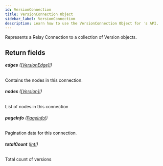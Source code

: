 ```yaml
---
id: VersionConnection
title: VersionConnection Object
sidebar_label: VersionConnection
description: Learn how to use the VersionConnection Object for 's API.
---
```


Represents a Relay Connection to a collection of Version objects.

## Return fields

###### <b>edges</b> ([[VersionEdge]!](api/schema/object/VersionEdge.mdx))

Contains the nodes in this connection.

###### <b>nodes</b> ([[Version]!](api/schema/object/Version.mdx))

List of nodes in this connection

###### <b>pageInfo</b> ([PageInfo!](api/schema/object/PageInfo.mdx))

Pagination data for this connection.

###### <b>totalCount</b> ([Int!](api/schema/scalar/Int.mdx))

Total count of versions
